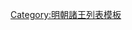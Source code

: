 {{ming|title=明朝忻國諸王|ed=忻國|head=[[成化]]二年（[[1466年]]）封|
{{ming/title}}
{{ming/list|忻穆王|[[朱見治]]|朱祁鎮、庶八子|[[1466年]]—[[1472年]]|[[成化]]二年封。八年薨。無子，封除。}}
}}<noinclude>
[[Category:明朝諸王列表模板]]
</noinclude>
